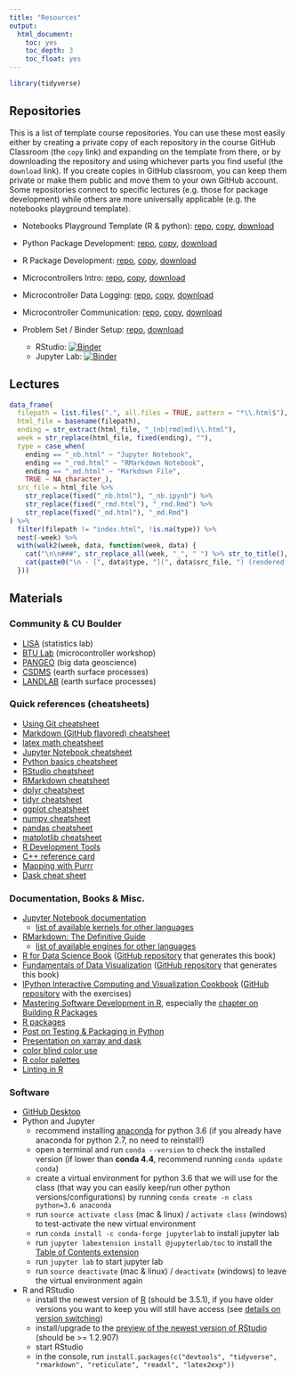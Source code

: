 ```yaml
---
title: "Resources"
output:
  html_document:
    toc: yes
    toc_depth: 3
    toc_float: yes
---
```


```r
library(tidyverse)
```

## Repositories

This is a list of template course repositories. You can use these most easily either by creating a private copy of each repository in the course GitHub Classroom (the `copy` link) and expanding on the template from there, or by downloading the repository and using whichever parts you find useful (the `download` link). If you create copies in GitHub classroom, you can keep them private or make them public and move them to your own GitHub account. Some repositories connect to specific lectures (e.g. those for package development) while others are more universally applicable (e.g. the notebooks playground template).

- Notebooks Playground Template (R & python): [repo](https://github.com/2018-Computational-Tools/assignment_template), [copy](https://classroom.github.com/a/-QXQGmbx), [download](https://github.com/2018-Computational-Tools/assignment_template/archive/master.zip)

- Python Package Development: [repo](https://github.com/2018-Computational-Tools/assignment_python_package), [copy](https://classroom.github.com/a/WrS9ncIn), [download](https://github.com/2018-Computational-Tools/assignment_python_package/archive/master.zip)

- R Package Development: [repo](https://github.com/2018-Computational-Tools/assignment_R_package), [copy](https://classroom.github.com/a/7yVTG-L0), [download](https://github.com/2018-Computational-Tools/assignment_R_package/archive/master.zip)

- Microcontrollers Intro: [repo](https://github.com/2018-Computational-Tools/assignment_microcontroller_intro), [copy](https://classroom.github.com/a/WntfaQBd), [download](https://github.com/2018-Computational-Tools/assignment_microcontroller_intro/archive/master.zip)

- Microcontroller Data Logging: [repo](https://github.com/2018-Computational-Tools/assignment_microcontroller_logging), [copy](https://classroom.github.com/a/yKODFv5b), [download](https://github.com/2018-Computational-Tools/assignment_microcontroller_logging/archive/master.zip)

- Microcontroller Communication: [repo](https://github.com/2018-Computational-Tools/assignment_microcontroller_communication), [copy](https://classroom.github.com/a/YyJZdyVh), [download](https://github.com/2018-Computational-Tools/assignment_microcontroller_communication/archive/master.zip)

- Problem Set / Binder Setup: [repo](https://github.com/2018-Computational-Tools/assignment_problem_set), [download](https://github.com/2018-Computational-Tools/assignment_problem_set/archive/master.zip)
  - RStudio: [![Binder](http://mybinder.org/badge.svg)](http://beta.mybinder.org/v2/gh/2018-Computational-Tools/assignment_problem_set/master?urlpath=rstudio)
  - Jupyter Lab: [![Binder](http://mybinder.org/badge.svg)](http://beta.mybinder.org/v2/gh/2018-Computational-Tools/assignment_problem_set/master?urlpath=lab)

## Lectures

```r
data_frame(
  filepath = list.files(".", all.files = TRUE, pattern = "*\\.html$"),
  html_file = basename(filepath),
  ending = str_extract(html_file, "_(nb|rmd|md)\\.html"),
  week = str_replace(html_file, fixed(ending), ""),
  type = case_when(
    ending == "_nb.html" ~ "Jupyter Notebook",
    ending == "_rmd.html" ~ "RMarkdown Notebook",
    ending == "_md.html" ~ "Markdown File",
    TRUE ~ NA_character_),
  src_file = html_file %>%
    str_replace(fixed("_nb.html"), "_nb.ipynb") %>%
    str_replace(fixed("_rmd.html"), "_rmd.Rmd") %>%
    str_replace(fixed("_md.html"), "_md.Rmd")
) %>%
  filter(filepath != "index.html", !is.na(type)) %>%
  nest(-week) %>%
  with(walk2(week, data, function(week, data) {
    cat("\n\n###", str_replace_all(week, "_", " ") %>% str_to_title(), "\n")
    cat(paste0("\n - [", data$type, "](", data$src_file, ") (rendered [HTML](", data$html_file, "))"))
  }))
```

## Materials

### Community & CU Boulder

- [LISA](https://www.colorado.edu/lab/lisa/) (statistics lab)
- [BTU Lab](https://www.colorado.edu/atlas/blow-things-btu-lab-0) (microcontroller workshop)
- [PANGEO](http://pangeo.io/) (big data geoscience)
- [CSDMS](https://csdms.colorado.edu/wiki/Main_Page) (earth surface processes)
- [LANDLAB](https://landlab.github.io) (earth surface processes)

### Quick references (cheatsheets)

- [Using Git cheatsheet](https://services.github.com/on-demand/downloads/github-git-cheat-sheet.pdf)
- [Markdown (GitHub flavored) cheatsheet](https://guides.github.com/pdfs/markdown-cheatsheet-online.pdf)
- [latex math cheatsheet](https://users.dickinson.edu/~richesod/latex/latexcheatsheet.pdf)
- [Jupyter Notebook cheatsheet](http://datacamp-community.s3.amazonaws.com/48093c40-5303-45f4-bbf9-0c96c0133c40)
- [Python basics cheatsheet](http://datacamp-community.s3.amazonaws.com/e30fbcd9-f595-4a9f-803d-05ca5bf84612)
- [RStudio cheatsheet](https://raw.githubusercontent.com/rstudio/Materials/master/rstudio-ide.pdf)
- [RMarkdown cheatsheet](https://raw.githubusercontent.com/rstudio/Materials/master/rmarkdown-2.0.pdf)
- [dplyr cheatsheet](https://raw.githubusercontent.com/rstudio/cheatsheets/master/data-transformation.pdf)
- [tidyr cheatsheet](https://github.com/rstudio/cheatsheets/raw/master/data-import.pdf)
- [ggplot cheatsheet](https://raw.githubusercontent.com/rstudio/cheatsheets/master/data-visualization-2.1.pdf)
- [numpy cheatsheet](https://s3.amazonaws.com/assets.datacamp.com/blog_assets/Numpy_Python_Cheat_Sheet.pdf)
- [pandas cheatsheet](https://s3.amazonaws.com/assets.datacamp.com/blog_assets/PandasPythonForDataScience.pdf)
- [matplotlib cheatsheet](https://s3.amazonaws.com/assets.datacamp.com/blog_assets/Python_Matplotlib_Cheat_Sheet.pdf)
- [R Development Tools](https://raw.githubusercontent.com/rstudio/cheatsheets/master/package-development.pdf)
- [C++ reference card](https://www.disi.unige.it/person/MoggiE/PG1-13/Cpp_reference.pdf)
- [Mapping with Purrr](https://raw.githubusercontent.com/rstudio/cheatsheets/master/purrr.pdf)
- [Dask cheat sheet](http://docs.dask.org/en/latest/_downloads/daskcheatsheet.pdf)

### Documentation, Books & Misc.

- [Jupyter Notebook documentation](https://jupyter-notebook.readthedocs.io/)
  - [list of available kernels for other languages](https://github.com/jupyter/jupyter/wiki/Jupyter-kernels)
- [RMarkdown: The Definitive Guide](https://bookdown.org/yihui/rmarkdown/)
  - [list of available engines for other languages](https://bookdown.org/yihui/rmarkdown/language-engines.html)
- [R for Data Science Book](http://r4ds.had.co.nz/) ([GitHub repository](https://github.com/hadley/r4ds) that generates this book)
- [Fundamentals of Data Visualization](http://serialmentor.com/dataviz/) ([GitHub repository](https://github.com/clauswilke/dataviz) that generates this book)
- [IPython Interactive Computing and Visualization Cookbook](https://www.packtpub.com/big-data-and-business-intelligence/ipython-interactive-computing-and-visualization-cookbook-second-e) ([GitHub repository](https://github.com/ipython-books/cookbook-2nd-code) with the exercises)
- [Mastering Software Development in R](https://bookdown.org/rdpeng/RProgDA/), especially the [chapter on Building R Packages](https://bookdown.org/rdpeng/RProgDA/building-r-packages.html)
- [R packages](http://r-pkgs.had.co.nz/)
- [Post on Testing & Packaging in Python](https://hynek.me/articles/testing-packaging/)
- [Presentation on xarray and dask](https://www.ecmwf.int/sites/default/files/elibrary/2017/17837-xarray-n-d-labeled-arrays-and-datasets-python.pdf)
- [color blind color use](http://jfly.iam.u-tokyo.ac.jp/color/)
- [R color palettes](http://www.cookbook-r.com/Graphs/Colors_(ggplot2)/#a-colorblind-friendly-palette)
- [Linting in R](https://github.com/jimhester/lintr#rstudio)

### Software

- [GitHub Desktop](https://desktop.github.com/)
- Python and Jupyter
   - recommend installing [anaconda](https://docs.anaconda.com/anaconda/install/) for python 3.6 (if you already have anaconda for python 2.7, no need to reinstall!)
   - open a terminal and run `conda --version` to check the installed version (if lower than **conda 4.4**, recommend running `conda update conda`)
   - create a virtual environment for python 3.6 that we will use for the class (that way you can easily keep/run other python versions/configurations) by running `conda create -n class python=3.6 anaconda`
   - run `source activate class` (mac & linux) / `activate class` (windows) to test-activate the new virtual environment
   - run `conda install -c conda-forge jupyterlab` to install jupyter lab
   - run `jupyter labextension install @jupyterlab/toc` to install the [Table of Contents extension](https://github.com/jupyterlab/jupyterlab-toc)
   - run `jupyter lab` to start jupyter lab
   - run `source deactivate` (mac & linux) / `deactivate` (windows) to leave the virtual environment again
- R and RStudio
   - install the newest version of [R](https://cloud.r-project.org/) (should be 3.5.1), if you have older versions you want to keep you will still have access (see [details on version switching](https://support.rstudio.com/hc/en-us/articles/200486138-Changing-R-versions-for-RStudio-desktop))
   - install/upgrade to the [preview of the newest version of RStudio](https://www.rstudio.com/products/rstudio/download/preview/) (should be >= 1.2.907)
   - start RStudio
   - in the console, run `install.packages(c("devtools", "tidyverse", "rmarkdown", "reticulate", "readxl", "latex2exp"))`
